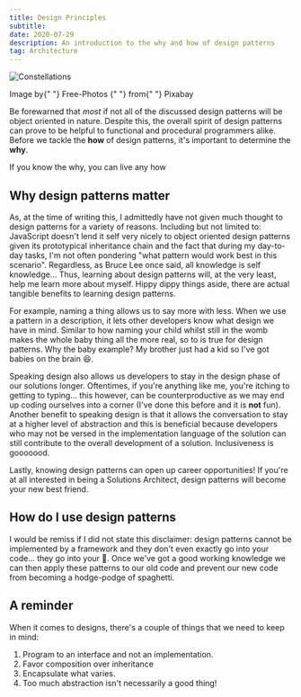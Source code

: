 ```yaml
---
title: Design Principles
subtitle:
date: 2020-07-29
description: An introduction to the why and how of design patterns
tag: Architecture
---
```


![Constellations](./constellation.jpg)

<SmallAsterisk>
  Image by{" "}
  <TextLink
    small
    href="https://pixabay.com/photos/?utm_source=link-attribution&amp;utm_medium=referral&amp;utm_campaign=image&amp;utm_content=1023340"
  >
    Free-Photos
  </TextLink>{" "}
  from{" "}
  <TextLink
    small
    href="https://pixabay.com/?utm_source=link-attribution&amp;utm_medium=referral&amp;utm_campaign=image&amp;utm_content=1023340"
  >
    Pixabay
  </TextLink>
</SmallAsterisk>

Be forewarned that _most_ if not all of the discussed design patterns will be object oriented in nature. Despite this, the
overall spirit of design patterns can prove to be helpful to functional and procedural programmers alike.
Before we tackle the **how** of design patterns, it's important to determine the **why**.

<ShortQuote autor="Friedrich Nietzsche">
  If you know the why, you can live any how
</ShortQuote>

## Why design patterns matter

As, at the time of writing this, I admittedly have not given much thought to design patterns for a variety of reasons.
Including but not limited to: JavaScript doesn't lend it self very nicely to object oriented design patterns given
its prototypical inheritance chain and the fact that during my day-to-day tasks, I'm not often pondering
"what pattern would work best in this scenario". Regardless, as Bruce Lee once said, all knowledge is self knowledge...
Thus, learning about design patterns will, at the very least, help me learn more about myself. Hippy dippy things aside,
there are actual tangible benefits to learning design patterns.

For example, naming a thing allows us to say more with less. When we use a pattern in a description, it
lets other developers know what design we have in mind. Similar to how naming your child whilst still in the womb
makes the whole baby thing all the more real, so to is true for design patterns.
Why the baby example? My brother just had a kid so I've got babies on the brain 😆.

Speaking design also allows us developers to stay in the design phase of our solutions longer. Oftentimes, if you're anything
like me, you're itching to getting to typing... this however, can be counterproductive as we may end up
coding ourselves into a corner (I've done this before and it is **not** fun). Another benefit to speaking design
is that it allows the conversation to stay at a higher level of abstraction and this is beneficial because developers
who may not be versed in the implementation language of the solution can still contribute to the overall development
of a solution. Inclusiveness is gooooood.

Lastly, knowing design patterns can open up career opportunities! If you're at all interested in
being a Solutions Architect, design patterns will become your new best friend.

## How do I use design patterns

I would be remiss if I did not state this disclaimer: design patterns cannot be implemented by a framework
and they don't even exactly go into your code... they go into your 🧠. Once we've got a good working knowledge
we can then apply these patterns to our old code and prevent our new code from becoming a hodge-podge of spaghetti.

## A reminder

When it comes to designs, there's a couple of things that we need to keep in mind:

1. Program to an interface and not an implementation.
2. Favor composition over inheritance
3. Encapsulate what varies.
4. Too much abstraction isn't necessarily a good thing!
